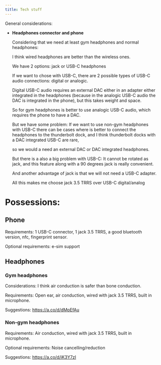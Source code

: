 ```yaml
---
title: Tech stuff
---
```



General considerations:

- **Headphones connector and phone**

  Considering that we need at least gym headphones and normal headphones:

  I think wired headphones are better than the wireless ones.

  We have 2 options: jack or USB-C headphones

  If we want to chose with USB-C, there are 2 possible types of USB-C audio connections: digital or analogic.

  Digital USB-C audio requires an external DAC either in an adapter either integrated in the headphones (because in the analogic USB-C audio the DAC is integrated in the phone), but this takes weight and space.

  So for gym headphones is better to use analogic USB-C audio, which requires the phone to have a DAC.

  But we have some problem: If we want to use non-gym headphones with USB-C there can be cases where is better to connect the headphones to the thunderbolt dock, and I think thunderbolt docks with a DAC integrated USB-C are rare,

  so we would a need an external DAC or DAC integrated headphones.

  But there is a also a big problem with USB-C: It cannot be rotated as jack, and this feature along with a 90 degrees jack is really convenient.

  And another advantage of jack is that we will not need a USB-C adapter.

  All this makes me choose jack 3.5 TRRS over USB-C digital/analog

# Possessions:
## Phone

Requirements: 1 USB-C connector, 1 jack 3.5 TRRS, a good bluetooth version, nfc, fingerprint sensor.

Optional requirements: e-sim support

## Headphones
### Gym headphones

Considerations: I think air conduction is safer than bone conduction.

Requirements: Open ear, air conduction, wired with jack 3.5 TRRS, built in microphone.

Suggestions:
<Tabs>
<TabItem label="low budget">https://a.co/d/dMpEfAu</TabItem>
</Tabs>

### Non-gym headphones
Requirements: Air conduction, wired with jack 3.5 TRRS, built in microphone.

Optional requirements: Noise cancelling/reduction

Suggestions:
<Tabs>
<TabItem label="low budget">https://a.co/d/iK3Y7zI</TabItem>
</Tabs>